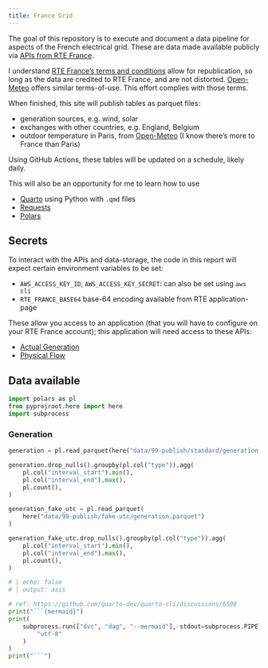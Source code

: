 ```yaml
---
title: France Grid
---
```


The goal of this repository is to execute and document a data pipeline for aspects of the French electrical grid.
These are data made available publicly via [APIs from RTE France](https://data.rte-france.com/).

I understand [RTE France's terms and conditions](https://data.rte-france.com/cgu) allow for republication, so long as the data are credited to RTE France, and are not distorted. [Open-Meteo](https://open-meteo.com/) offers similar terms-of-use. This effort complies with those terms.

When finished, this site will publish tables as parquet files:

- generation sources, e.g. wind, solar
- exchanges with other countries, e.g. England, Belgium
- outdoor temperature in Paris, from [Open-Meteo](https://open-meteo.com/) (I know there's more to France than Paris)

Using GitHub Actions, these tables will be updated on a schedule, likely daily.

This will also be an opportunity for me to learn how to use

- [Quarto](https://quarto.org/) using Python with `.qmd` files
- [Requests](https://requests.readthedocs.io/en/latest/)
- [Polars](https://www.pola.rs/)

## Secrets

To interact with the APIs and data-storage, the code in this report will expect certain environment variables to be set:

- `AWS_ACCESS_KEY_ID`, `AWS_ACCESS_KEY_SECRET`: can also be set using `aws cli`
- `RTE_FRANCE_BASE64` base-64 encoding available from RTE application-page

These allow you access to an application (that you will have to configure on your RTE France account); this application will need access to these APIs:

- [Actual Generation](https://data.rte-france.com/catalog/-/api/generation/Actual-Generation/v1.1)
- [Physical Flow](https://data.rte-france.com/catalog/-/api/exchanges/Physical-Flow/v1.0)

## Data available

```python
import polars as pl
from pyprojroot.here import here
import subprocess

```

### Generation

```python
generation = pl.read_parquet(here("data/99-publish/standard/generation.parquet"))
```

```python
generation.drop_nulls().groupby(pl.col("type")).agg(
    pl.col("interval_start").min(),
    pl.col("interval_end").max(),
    pl.count(),
)
```


```python
generation_fake_utc = pl.read_parquet(
    here("data/99-publish/fake-utc/generation.parquet")
)
```

```python
generation_fake_utc.drop_nulls().groupby(pl.col("type")).agg(
    pl.col("interval_start").min(),
    pl.col("interval_end").max(),
    pl.count(),
)
```

```python
# | echo: false
# | output: asis

# ref: https://github.com/quarto-dev/quarto-cli/discussions/6508
print("```{mermaid}")
print(
    subprocess.run(["dvc", "dag", "--mermaid"], stdout=subprocess.PIPE).stdout.decode(
        "utf-8"
    )
)
print("```")
```
